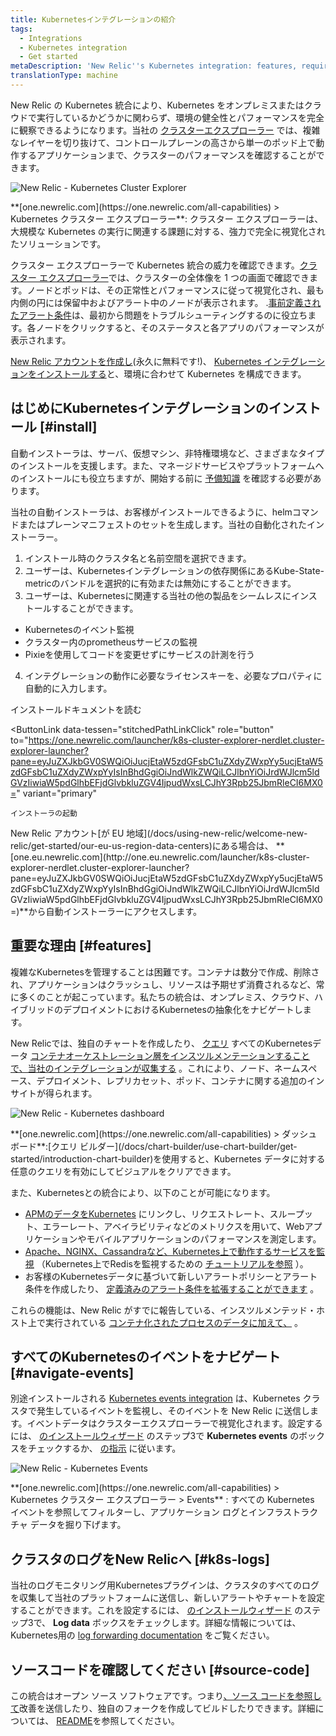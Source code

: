 ```yaml
---
title: Kubernetesインテグレーションの紹介
tags:
  - Integrations
  - Kubernetes integration
  - Get started
metaDescription: 'New Relic''s Kubernetes integration: features, requirements, and getting started.'
translationType: machine
---
```





New Relic の Kubernetes 統合により、Kubernetes をオンプレミスまたはクラウドで実行しているかどうかに関わらず、環境の健全性とパフォーマンスを完全に観察できるようになります。当社の [クラスターエクスプローラー](/docs/integrations/kubernetes-integration/cluster-explorer/kubernetes-cluster-explorer) では、複雑なレイヤーを切り抜けて、コントロールプレーンの高さから単一のポッド上で動作するアプリケーションまで、クラスターのパフォーマンスを確認することができます。

<img
  title="New Relic - Kubernetes Cluster Explorer"
  alt="New Relic - Kubernetes Cluster Explorer"
  src={kubernetesClusterExplorer}
/>

<figcaption>
  **[one.newrelic.com](https://one.newrelic.com/all-capabilities) > Kubernetes クラスター エクスプローラー**: クラスター エクスプローラーは、大規模な Kubernetes の実行に関連する課題に対する、強力で完全に視覚化されたソリューションです。
</figcaption>

クラスター エクスプローラーで Kubernetes 統合の威力を確認できます。[クラスター エクスプローラー](/docs/integrations/kubernetes-integration/cluster-explorer/kubernetes-cluster-explorer)では、クラスターの全体像を 1 つの画面で確認できます。ノードとポッドは、その正常性とパフォーマンスに従って視覚化され、最も内側の円には保留中およびアラート中のノードが表示されます。 .[事前定義されたアラート条件](/docs/integrations/kubernetes-integration/kubernetes-events/kubernetes-integration-predefined-alert-policy)は、最初から問題をトラブルシューティングするのに役立ちます。各ノードをクリックすると、そのステータスと各アプリのパフォーマンスが表示されます。

[New Relic アカウントを作成し](https://newrelic.com/signup)(永久に無料です!)、 [Kubernetes インテグレーションをインストールする](/docs/kubernetes-pixie/kubernetes-integration/installation/kubernetes-integration-install-configure/)と、環境に合わせて Kubernetes を構成できます。

## はじめにKubernetesインテグレーションのインストール [#install]

自動インストーラは、サーバ、仮想マシン、非特権環境など、さまざまなタイプのインストールを支援します。また、マネージドサービスやプラットフォームへのインストールにも役立ちますが、開始する前に [予備知識](/docs/integrations/kubernetes-integration/installation/kubernetes-installation-configuration#cloud-platforms) を確認する必要があります。

当社の自動インストーラは、お客様がインストールできるように、helmコマンドまたはプレーンマニフェストのセットを生成します。当社の自動化されたインストーラー。

1. インストール時のクラスタ名と名前空間を選択できます。
2. ユーザーは、Kubernetesインテグレーションの依存関係にあるKube-State-metricのバンドルを選択的に有効または無効にすることができます。
3. ユーザーは、Kubernetesに関連する当社の他の製品をシームレスにインストールすることができます。

* Kubernetesのイベント監視
* クラスター内のprometheusサービスの監視
* Pixieを使用してコードを変更せずにサービスの計測を行う

4. インテグレーションの動作に必要なライセンスキーを、必要なプロパティに自動的に入力します。

<ButtonGroup>
  <ButtonLink
    role="button"
    to="/docs/integrations/kubernetes-integration/installation/kubernetes-integration-install-configure"
    variant="link"
  >
    インストールドキュメントを読む
  </ButtonLink>

  <ButtonLink
    data-tessen="stitchedPathLinkClick"
    role="button"
    to="https://one.newrelic.com/launcher/k8s-cluster-explorer-nerdlet.cluster-explorer-launcher?pane=eyJuZXJkbGV0SWQiOiJucjEtaW5zdGFsbC1uZXdyZWxpYy5ucjEtaW5zdGFsbC1uZXdyZWxpYyIsInBhdGgiOiJndWlkZWQiLCJlbnYiOiJrdWJlcm5ldGVzIiwiaW5pdGlhbEFjdGlvbkluZGV4IjpudWxsLCJhY3Rpb25JbmRleCI6MX0="
    variant="primary"
  >
    インストーラの起動
  </ButtonLink>
</ButtonGroup>

<Callout variant="tip">
  New Relic アカウント[が EU 地域](/docs/using-new-relic/welcome-new-relic/get-started/our-eu-us-region-data-centers)にある場合は、 **[one.eu.newrelic.com](http://one.eu.newrelic.com/launcher/k8s-cluster-explorer-nerdlet.cluster-explorer-launcher?pane=eyJuZXJkbGV0SWQiOiJucjEtaW5zdGFsbC1uZXdyZWxpYy5ucjEtaW5zdGFsbC1uZXdyZWxpYyIsInBhdGgiOiJndWlkZWQiLCJlbnYiOiJrdWJlcm5ldGVzIiwiaW5pdGlhbEFjdGlvbkluZGV4IjpudWxsLCJhY3Rpb25JbmRleCI6MX0=)**から自動インストーラーにアクセスします。
</Callout>

## 重要な理由 [#features]

複雑なKubernetesを管理することは困難です。コンテナは数分で作成、削除され、アプリケーションはクラッシュし、リソースは予期せず消費されるなど、常に多くのことが起こっています。私たちの統合は、オンプレミス、クラウド、ハイブリッドのデプロイメントにおけるKubernetesの抽象化をナビゲートします。

New Relicでは、独自のチャートを作成したり、 [クエリ](/docs/using-new-relic/data/understand-data/query-new-relic-data) すべてのKubernetesデータ [コンテナオーケストレーション層をインスツルメンテーションすることで、当社のインテグレーションが収集する](/docs/integrations/kubernetes-integration/understand-use-data/find-use-your-kubernetes-data) 。これにより、ノード、ネームスペース、デプロイメント、レプリカセット、ポッド、コンテナに関する追加のインサイトが得られます。

<img
  title="New Relic - Kubernetes dashboard"
  alt="New Relic - Kubernetes dashboard"
  src={kubernetesDashboard}
/>

<figcaption>
  **[one.newrelic.com](https://one.newrelic.com/all-capabilities) > ダッシュボード**:[クエリ ビルダー](/docs/chart-builder/use-chart-builder/get-started/introduction-chart-builder)を使用すると、Kubernetes データに対する任意のクエリを有効にしてビジュアルをクリアできます。
</figcaption>

また、Kubernetesとの統合により、以下のことが可能になります。

* [APMのデータをKubernetes](/docs/integrations/kubernetes-integration/link-your-applications/link-your-applications-kubernetes) にリンクし、リクエストレート、スループット、エラーレート、アベイラビリティなどのメトリクスを用いて、Webアプリケーションやモバイルアプリケーションのパフォーマンスを測定します。
* [Apache、NGINX、Cassandraなど、Kubernetes上で動作するサービスを監視](/docs/integrations/kubernetes-integration/link-apps-services/monitor-services-running-kubernetes) （Kubernetes上でRedisを監視するための [チュートリアルを参照](/docs/integrations/kubernetes-integration/link-apps-services/tutorial-monitor-redis-running-kubernetes) ）。
* お客様のKubernetesデータに基づいて新しいアラートポリシーとアラート条件を作成したり、 [定義済みのアラート条件を拡張することができます](/docs/integrations/kubernetes-integration/kubernetes-events/kubernetes-integration-predefined-alert-policy) 。

これらの機能は、New Relic がすでに報告している、インスツルメンテッド・ホスト上で実行されている [コンテナ化されたプロセスのデータに加えて、](/docs/infrastructure/new-relic-infrastructure/data-instrumentation/docker-instrumentation-infrastructure) 。

## すべてのKubernetesのイベントをナビゲート [#navigate-events]

別途インストールされる [Kubernetes events integration](/docs/integrations/kubernetes-integration/kubernetes-events/install-kubernetes-events-integration) は、Kubernetes クラスタで発生しているイベントを監視し、そのイベントを New Relic に送信します。イベントデータはクラスターエクスプローラーで視覚化されます。設定するには、 [のインストールウィザード](/docs/integrations/kubernetes-integration/installation/kubernetes-installation-configuration#install-wizard) のステップ3で **Kubernetes events** のボックスをチェックするか、 [の指示](/docs/integrations/kubernetes-integration/kubernetes-events/install-kubernetes-events-integration#install) に従います。

<img
  title="New Relic - Kubernetes Events"
  alt="New Relic - Kubernetes Events"
  src={kubernetesEvents}
/>

<figcaption>
  **[one.newrelic.com](https://one.newrelic.com/all-capabilities) > Kubernetes クラスター エクスプローラー > Events** : すべての Kubernetes イベントを参照してフィルターし、アプリケーション ログとインフラストラクチャ データを掘り下げます。
</figcaption>

## クラスタのログをNew Relicへ [#k8s-logs]

当社のログモニタリング用Kubernetesプラグインは、クラスタのすべてのログを収集して当社のプラットフォームに送信し、新しいアラートやチャートを設定することができます。これを設定するには、 [のインストールウィザード](/docs/integrations/kubernetes-integration/installation/kubernetes-installation-configuration#install-wizard) のステップ3で、 **Log data** ボックスをチェックします。詳細な情報については、Kubernetes用の [log forwarding documentation](/docs/logs/forward-logs/kubernetes-plugin-log-forwarding/) をご覧ください。

## ソースコードを確認してください [#source-code]

この統合はオープン ソース ソフトウェアです。つまり[、ソース コードを参照して](https://github.com/newrelic/nri-kubernetes)改善を送信したり、独自のフォークを作成してビルドしたりできます。詳細については、 [README](https://github.com/newrelic/nri-kubernetes/blob/main/README.md)を参照してください。